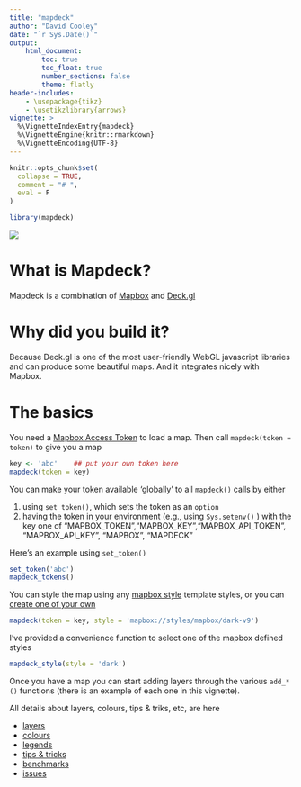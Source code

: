 ```yaml
---
title: "mapdeck"
author: "David Cooley"
date: "`r Sys.Date()`"
output: 
    html_document:
        toc: true
        toc_float: true
        number_sections: false
        theme: flatly
header-includes: 
    - \usepackage{tikz}
    - \usetikzlibrary{arrows}
vignette: >
  %\VignetteIndexEntry{mapdeck}
  %\VignetteEngine{knitr::rmarkdown}
  %\VignetteEncoding{UTF-8}
---
```


```r
knitr::opts_chunk$set(
  collapse = TRUE,
  comment = "# ",
  eval = F
)
```

```r
library(mapdeck)
```


![](./img/hexagons.png)

# What is Mapdeck?

Mapdeck is a combination of [Mapbox](https://www.mapbox.com/help/define-mapbox-gl/) and [Deck.gl](http://deck.gl/#/)


# Why did you build it?

Because Deck.gl is one of the most user-friendly WebGL javascript libraries and can produce some beautiful maps. And it integrates nicely with Mapbox. 



# The basics

You need a [Mapbox Access Token](https://www.mapbox.com/help/how-access-tokens-work/) to load a map. Then call `mapdeck(token = token)` to give you a map

```r
key <- 'abc'    ## put your own token here
mapdeck(token = key)
```

You can make your token available 'globally' to all `mapdeck()` calls by either

1. using `set_token()`, which sets the token as an `option`
2. having the token in your environment (e.g., using `Sys.setenv()` ) with the key one of "MAPBOX_TOKEN","MAPBOX_KEY","MAPBOX_API_TOKEN", "MAPBOX_API_KEY", "MAPBOX", "MAPDECK"

Here's an example using `set_token()`

```r
set_token('abc')
mapdeck_tokens()
```


You can style the map using any [mapbox style](https://www.mapbox.com/api-documentation/#styles) template styles, or you can [create one of your own](https://www.mapbox.com/help/studio-manual-styles/)

```r
mapdeck(token = key, style = 'mapbox://styles/mapbox/dark-v9')
```

I've provided a convenience function to select one of the mapbox defined styles

```r
mapdeck_style(style = 'dark')
```


Once you have a map you can start adding layers through the various `add_*()` functions (there is an example of each one in this vignette).

All details about layers, colours, tips & triks, etc, are here

- [layers](https://symbolixau.github.io/mapdeck/articles/layers.html)
- [colours](https://symbolixau.github.io/mapdeck/articles/colours.html)
- [legends](https://symbolixau.github.io/mapdeck/articles/legends.html)
- [tips & tricks](https://symbolixau.github.io/mapdeck/articles/tips_tricks.html)
- [benchmarks](https://symbolixau.github.io/mapdeck/articles/benchmarks.html)
- [issues](https://symbolixau.github.io/mapdeck/articles/issues.html)
